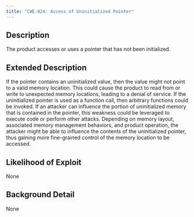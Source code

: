 ```yaml
---
title: "CWE-824: Access of Uninitialized Pointer"
---
```


## Description
The product accesses or uses a pointer that has not been initialized.

## Extended Description

If the pointer contains an uninitialized value, then the value might not point to a valid memory location. This could cause the product to read from or write to unexpected memory locations, leading to a denial of service. If the uninitialized pointer is used as a function call, then arbitrary functions could be invoked. If an attacker can influence the portion of uninitialized memory that is contained in the pointer, this weakness could be leveraged to execute code or perform other attacks.
Depending on memory layout, associated memory management behaviors, and product operation, the attacker might be able to influence the contents of the uninitialized pointer, thus gaining more fine-grained control of the memory location to be accessed.


## Likelihood of Exploit
None

## Background Detail
None
        